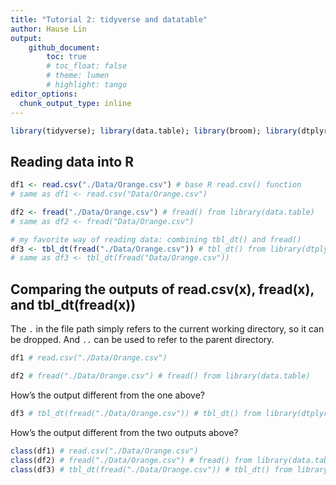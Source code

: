 ```yaml
---
title: "Tutorial 2: tidyverse and datatable"
author: Hause Lin
output: 
    github_document:
        toc: true
        # toc_float: false
        # theme: lumen
        # highlight: tango
editor_options: 
  chunk_output_type: inline
---
```


```r
library(tidyverse); library(data.table); library(broom); library(dtplyr); library(lme4); library(lmerTest); library(ggbeeswarm); library(cowplot)
```

## Reading data into R

```r
df1 <- read.csv("./Data/Orange.csv") # base R read.csv() function
# same as df1 <- read.csv("Data/Orange.csv")

df2 <- fread("./Data/Orange.csv") # fread() from library(data.table)
# same as df2 <- fread("Data/Orange.csv")

# my favorite way of reading data: combining tbl_dt() and fread()
df3 <- tbl_dt(fread("./Data/Orange.csv")) # tbl_dt() from library(dtplyr)
# same as df3 <- tbl_dt(fread("Data/Orange.csv"))
```

## Comparing the outputs of read.csv(x), fread(x), and tbl_dt(fread(x))

The `.` in the file path simply refers to the current working directory, so it can be dropped. And `..` can be used to refer to the parent directory.

```r
df1 # read.csv("./Data/Orange.csv")
```

```r
df2 # fread("./Data/Orange.csv") # fread() from library(data.table)
```

How's the output different from the one above?

```r
df3 # tbl_dt(fread("./Data/Orange.csv")) # tbl_dt() from library(dtplyr)
```

How's the output different from the two outputs above?

```r
class(df1) # read.csv("./Data/Orange.csv")
class(df2) # fread("./Data/Orange.csv") # fread() from library(data.table)
class(df3) # tbl_dt(fread("./Data/Orange.csv")) # tbl_dt() from library(dtplyr)
```

